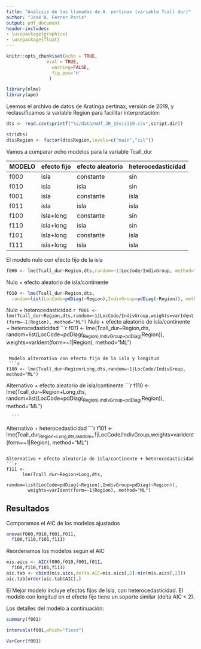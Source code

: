 ---
title: "Análisis de las llamadas de A. pertinax (variable Tcall dur)"
author: "José R. Ferrer Paris"
output: pdf_document
header-includes:
- \usepackage{graphicx}
- \usepackage{float}
---
```{r setup, include=FALSE}
knitr::opts_chunk$set(echo = TRUE,
			   eval = TRUE,
                 warning=FALSE,
                 fig.pos='H'
                )

library(nlme)
library(ape)

```


Leemos el archivo de datos de Aratinga pertinax, versión de 2019, y reclassificamos la variable Region para facilitar interpretación:

```{r}
dts <- read.csv(sprintf("%s/data/mdf_JR_15viii19.csv",script.dir))

str(dts)
dts$Region <- factor(dts$Region,levels=c("main","isl"))

```
Vamos a comparar ocho modelos para la variable Tcall_dur

|   MODELO  |  efecto fijo | efecto aleatorio | heterocedasticidad |
| --- | --- | --- | --- |
|f000|isla|constante|sin|
|f010| isla |isla | sin |
|f001| isla |constante| isla |
|f011| isla |isla | isla |
|f100| isla+long|constante|sin|
|f110| isla+long|isla|sin|
|f101| isla+long|constante| isla|
|f111| isla+long|isla |isla|

El modelo nulo con efecto fijo de la isla
```{r}
f000 <- lme(Tcall_dur~Region,dts,random=~1|LocCode/IndivGroup, method="ML")
```
Nulo + efecto aleatorio de isla/continente
```{r}
f010 <- lme(Tcall_dur~Region,dts,
  random=list(LocCode=pdDiag(~Region),IndivGroup=pdDiag(~Region)), method="ML")
 ```
 Nulo + heterocedasticidad
 ```{r}
f001 <- lme(Tcall_dur~Region,dts,random=~1|LocCode/IndivGroup,weights=varIdent(form=~1|Region), method="ML")
```
Nulo + efecto aleatorio de isla/continente + heterocedasticidad
 ```{r}
f011 <-
  lme(Tcall_dur~Region,dts,
    random=list(LocCode=pdDiag(~Region),IndivGroup=pdDiag(~Region)),
    weights=varIdent(form=~1|Region), method="ML")

```

 Modelo alternativo con efecto fijo de la isla y longitud
 ```{r}
f100 <- lme(Tcall_dur~Region+Long,dts,random=~1|LocCode/IndivGroup, method="ML")

```
 Alternativo + efecto aleatorio de isla/continente
 ```{r}
f110 <- lme(Tcall_dur~Region+Long,dts,
      random=list(LocCode=pdDiag(~Region),IndivGroup=pdDiag(~Region)), method="ML")

      ```
Alternativo + heterocedasticidad
 ```{r}
f101 <- lme(Tcall_dur~Region+Long,dts,random=~1|LocCode/IndivGroup,weights=varIdent(form=~1|Region), method="ML")

```

Alternativo + efecto aleatorio de isla/continente + heterocedasticidad
```{r}
f111 <-
      lme(Tcall_dur~Region+Long,dts,
        random=list(LocCode=pdDiag(~Region),IndivGroup=pdDiag(~Region)),
        weights=varIdent(form=~1|Region), method="ML")

```

## Resultados
Comparamos el AIC de los modelos ajustados
```{r}
anova(f000,f010,f001,f011,
  f100,f110,f101,f111)
```

Reordenamos los modelos según el AIC
```{r}

mis.aics <- AIC(f000,f010,f001,f011,
  f100,f110,f101,f111)
aic.tab <- cbind(mis.aics,delta.AIC=mis.aics[,2]-min(mis.aics[,2]))
aic.tab[order(aic.tab$AIC),]

```

El Mejor modelo incluye efectos fijos de Isla, con heterocedasticidad. El modelo con longitud en el efecto fijo tiene un soporte similar (delta AIC < 2).

Los detalles del modelo a continuación:

```{r}

summary(f001)

intervals(f001,which="fixed")

VarCorr(f001)
```
